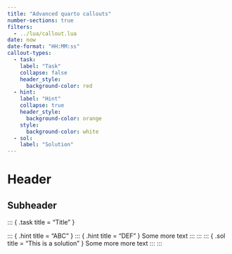 ```yaml
---
title: "Advanced quarto callouts"
number-sections: true
filters: 
  - ../lua/callout.lua
date: now
date-format: "HH:MM:ss"
callout-types:
  - task:
    label: "Task"
    collapse: false
    header_style:
      background-color: red
  - hint:
    label: "Hint"
    collapse: true
    header_style:
      background-color: orange
    style:
      background-color: white
  - sol:
    label: "Solution"
---
```


# Header

## Subheader


::: { .task title = "Title" }

::: { .hint title = "ABC" }
::: { .hint title = "DEF" }
  Some more text
:::
:::
::: { .sol title = "This is a solution" }
  Some more more text
:::
:::